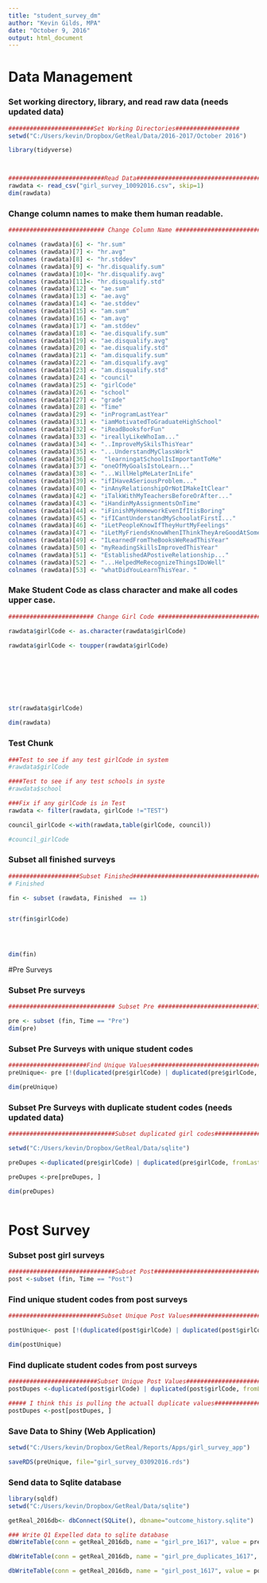 ```yaml
---
title: "student_survey_dm"
author: "Kevin Gilds, MPA"
date: "October 9, 2016"
output: html_document
---
```

# Data Management

### Set working directory, library, and read raw data (needs updated data)


```r
########################Set Working Directories##################
setwd("C:/Users/kevin/Dropbox/GetReal/Data/2016-2017/October 2016")

library(tidyverse)



###########################Read Data#############################################
rawdata <- read_csv("girl_survey_10092016.csv", skip=1)
dim(rawdata)


```


### Change column names to make them human readable.
```r

########################### Change Column Name #################################

colnames (rawdata)[6] <- "hr.sum"
colnames (rawdata)[7] <- "hr.avg"
colnames (rawdata)[8] <- "hr.stddev"
colnames (rawdata)[9] <- "hr.disqualify.sum"
colnames (rawdata)[10]<- "hr.disqualify.avg"
colnames (rawdata)[11]<- "hr.disqualify.std"
colnames (rawdata)[12] <- "ae.sum"
colnames (rawdata)[13] <- "ae.avg"
colnames (rawdata)[14] <- "ae.stddev"
colnames (rawdata)[15] <- "am.sum"
colnames (rawdata)[16] <- "am.avg"
colnames (rawdata)[17] <- "am.stddev"
colnames (rawdata)[18] <- "ae.disqualify.sum"
colnames (rawdata)[19] <- "ae.disqualify.avg"
colnames (rawdata)[20] <- "ae.disqualify.std"
colnames (rawdata)[21] <- "am.disqualify.sum"
colnames (rawdata)[22] <- "am.disqualify.avg"
colnames (rawdata)[23] <- "am.disqualify.std"
colnames (rawdata)[24] <- "council"
colnames (rawdata)[25] <- "girlCode"
colnames (rawdata)[26] <- "school"
colnames (rawdata)[27] <- "grade"
colnames (rawdata)[28] <- "Time"
colnames (rawdata)[29] <- "inProgramLastYear"
colnames (rawdata)[31] <- "iamMotivatedToGraduateHighSchool"
colnames (rawdata)[32] <- "iReadBooksforFun"
colnames (rawdata)[33] <- "ireallyLikeWhoIam..."
colnames (rawdata)[34] <- "..ImproveMySkilsThisYear"
colnames (rawdata)[35] <- "...UnderstandMyClassWork"
colnames (rawdata)[36] <-  "learningatSchoolIsImportantToMe"
colnames (rawdata)[37] <- "oneOfMyGoalsIstoLearn..."
colnames (rawdata)[38] <- "...WillHelpMeLaterInLife"
colnames (rawdata)[39] <- "ifIHaveASeriousProblem..."
colnames (rawdata)[40] <- "inAnyRelationshipOrNotIMakeItClear"
colnames (rawdata)[42] <- "iTalkWithMyTeachersBeforeOrAfter..."
colnames (rawdata)[43] <- "iHandinMyAssignmentsOnTime"
colnames (rawdata)[44] <- "iFinishMyHomeworkEvenIfItisBoring"
colnames (rawdata)[45] <- "ifICantUnderstandMySchoolatFirstI..."
colnames (rawdata)[46] <- "iLetPeopleKnowIfTheyHurtMyFeelings"
colnames (rawdata)[47] <- "iLetMyFriendsKnowWhenIThinkTheyAreGoodAtSomething"
colnames (rawdata)[49] <- "ILearnedFromTheBooksWeReadThisYear"
colnames (rawdata)[50] <- "myReadingSkillsImprovedThisYear"
colnames (rawdata)[51] <- "EstablishedAPostiveRelationship..."
colnames (rawdata)[52] <- "...HelpedMeRecognizeThingsIDoWell"
colnames (rawdata)[53] <- "whatDidYouLearnThisYear. "


```

### Make Student Code as class character and make all codes upper case.

```r

######################## Change Girl Code #################################

rawdata$girlCode <- as.character(rawdata$girlCode)

rawdata$girlCode <- toupper(rawdata$girlCode)








str(rawdata$girlCode)

dim(rawdata)

```


### Test Chunk
```r
###Test to see if any test girlCode in system
#rawdata$girlCode

####Test to see if any test schools in syste
#rawdata$school

###Fix if any girlCode is in Test
rawdata <- filter(rawdata, girlCode !="TEST")

council_girlCode <-with(rawdata,table(girlCode, council))

#council_girlCode

```




### Subset all finished surveys

```r

####################Subset Finished#####################################
# Finished 

fin <- subset (rawdata, Finished  == 1)


str(fin$girlCode)




dim(fin)


```

#Pre Surveys

### Subset Pre surveys

```r

############################## Subset Pre ############################3

pre <- subset (fin, Time == "Pre")
dim(pre)

```


### Subset Pre Surveys with unique student codes

```r

######################Find Unique Values################################################
preUnique<- pre [!(duplicated(pre$girlCode) | duplicated(pre$girlCode, fromLast = TRUE)), ]

dim(preUnique)

```


### Subset Pre Surveys with duplicate student codes (needs updated data)
```r
##############################Subset duplicated girl codes##################

setwd("C:/Users/kevin/Dropbox/GetReal/Data/sqlite")

preDupes <-duplicated(pre$girlCode) | duplicated(pre$girlCode, fromLast=TRUE)

preDupes <-pre[preDupes, ]

dim(preDupes)



```




# Post Survey 

### Subset post girl surveys

```r
##############################Subset Post###############################
post <-subset (fin, Time == "Post")


```


### Find unique student codes from post surveys
```r
##########################Subset Unique Post Values####################

postUnique<- post [!(duplicated(post$girlCode) | duplicated(post$girlCode, fromLast = TRUE)), ]

dim(postUnique)
```


### Find duplicate student codes from post surveys
```r

#########################Subset Unique Post Values######################
postDupes <-duplicated(post$girlCode) | duplicated(post$girlCode, fromLast=TRUE)

##### I think this is pulling the actuall duplicate values####################
postDupes <-post[postDupes, ]


```

### Save Data to Shiny (Web Application)
```r
setwd("C:/Users/kevin/Dropbox/GetReal/Reports/Apps/girl_survey_app")

saveRDS(preUnique, file="girl_survey_03092016.rds")

```




### Send data to Sqlite database
```r
library(sqldf)
setwd("C:/Users/kevin/Dropbox/GetReal/Data/sqlite")

getReal_2016db<- dbConnect(SQLite(), dbname="outcome_history.sqlite")

### Write Q1 Expelled data to sqlite database
dbWriteTable(conn = getReal_2016db, name = "girl_pre_1617", value = preUnique, row.names=FALSE, overwrite=TRUE)

dbWriteTable(conn = getReal_2016db, name = "girl_pre_duplicates_1617", value = preDupes, row.names=FALSE, overwrite=TRUE)

dbWriteTable(conn = getReal_2016db, name = "girl_post_1617", value = postUnique, row.names=FALSE, overwrite=TRUE)




```

